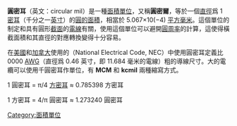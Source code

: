 {{noteTA
|T=zh-hk:圓密耳; zh-tw:圓密耳; zh-cn:圆密尔;
|1=zh-hk:圓密耳; zh-tw:圓密耳; zh-cn:圆密尔;
|2=zh-hk:方密耳; zh-tw:方密耳; zh-cn:方密尔;
|G1=Unit
}}
{{Infobox unit
| name = 圓密耳
| image    = 
| caption  = 
| symbol   = cmil
| standard = [[英制單位|英制單位]]
| quantity = [[面積|面積]]
| units1   = [[國際單位制|SI制]]
| inunits1 = {{val|0.0000000005067075|ul=m2}}
| units2   = [[英制單位|英制]]/[[美制單位|美制]]單位
| inunits2 = {{val|0.00000000545415413747|ul=ft2}}
}}
<!--[[File:Circmil.jpg|右]]-->
'''圓密耳'''（英文：circular mil）是一種[[面積|面積]][[單位|單位]]，又稱'''圓密爾'''，等於一個[[直徑|直徑]]爲 1 [[密耳|密耳]]（千分之一[[英寸|英寸]]）的[[圆的面积|圓的面積]]，相當於 5.067×10(−4) [[平方毫米|平方毫米]]。這個單位的制定和具有圓形[[截面_(幾何)|截面]]的[[电线|電線]]有關，使用這個單位可以避開[[圓周率|圓周率]]的計算，這使得橫截面積和其直徑的對應轉換變得十分容易。

在[[美國|美國]]和[[加拿大|加拿大]]使用的{{le|美國國家電氣規範|National Electrical Code}}（National Electrical Code, NEC）中使用圓密耳定義比 0000 [[AWG|AWG]]（直徑爲 0.46 英寸，即 11.684 毫米的電線）粗的導線尺寸。大的電纜可以使用千圓密耳作單位，有 '''MCM''' 和 '''kcmil''' 兩種縮寫方式。

1 圓密耳 = π/4 [[方密耳|方密耳]] ≈ 0.785398 方密耳

1 方密耳 = 4/π 圓密耳 ≈ 1.273240 圓密耳

{{度量衡小作品}}

[[Category:面積單位|Category:面積單位]]